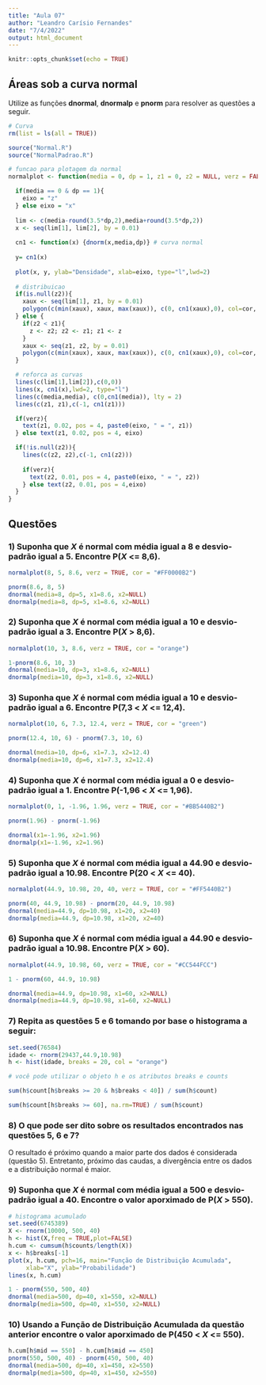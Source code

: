 ```yaml
---
title: "Aula 07"
author: "Leandro Carísio Fernandes"
date: "7/4/2022"
output: html_document
---
```


```r
knitr::opts_chunk$set(echo = TRUE)
```

## Áreas sob a curva normal

Utilize as funções **dnormal**, **dnormalp** e **pnorm** para resolver as questões a seguir.


```r
# Curva
rm(list = ls(all = TRUE))

source("Normal.R")
source("NormalPadrao.R")

# funcao para plotagem da normal
normalplot <- function(media = 0, dp = 1, z1 = 0, z2 = NULL, verz = FALSE, cor = "skyblue"){

  if(media == 0 & dp == 1){ 
    eixo = "z"
  } else eixo = "x"
  
  lim <- c(media-round(3.5*dp,2),media+round(3.5*dp,2))
  x <- seq(lim[1], lim[2], by = 0.01)
  
  cn1 <- function(x) {dnorm(x,media,dp)} # curva normal
  
  y= cn1(x)
  
  plot(x, y, ylab="Densidade", xlab=eixo, type="l",lwd=2)
  
  # distribuicao
  if(is.null(z2)){
    xaux <- seq(lim[1], z1, by = 0.01)
    polygon(c(min(xaux), xaux, max(xaux)), c(0, cn1(xaux),0), col=cor, border=cor)
  } else {
    if(z2 < z1){
      z <- z2; z2 <- z1; z1 <- z
    }
    xaux <- seq(z1, z2, by = 0.01)
    polygon(c(min(xaux), xaux, max(xaux)), c(0, cn1(xaux),0), col=cor, border=cor)
  }

  # reforca as curvas
  lines(c(lim[1],lim[2]),c(0,0))
  lines(x, cn1(x),lwd=2, type="l")
  lines(c(media,media), c(0,cn1(media)), lty = 2)
  lines(c(z1, z1),c(-1, cn1(z1)))

  if(verz){
    text(z1, 0.02, pos = 4, paste0(eixo, " = ", z1))  
  } else text(z1, 0.02, pos = 4, eixo)

  if(!is.null(z2)){
    lines(c(z2, z2),c(-1, cn1(z2)))
  
    if(verz){
      text(z2, 0.01, pos = 4, paste0(eixo, " = ", z2))  
    } else text(z2, 0.01, pos = 4,eixo)
  }
}


```

## Questões

### 1) Suponha que ***X*** é normal com média igual a **8** e desvio-padrão igual a **5**. Encontre **P(*X* <= 8,6)**.

```r
normalplot(8, 5, 8.6, verz = TRUE, cor = "#FF0000B2")
```

```r
pnorm(8.6, 8, 5)
dnormal(media=8, dp=5, x1=8.6, x2=NULL)
dnormalp(media=8, dp=5, x1=8.6, x2=NULL)

```

### 2) Suponha que ***X*** é normal com média igual a **10** e desvio-padrão igual a **3**. Encontre **P(*X* > 8,6)**.

```r
normalplot(10, 3, 8.6, verz = TRUE, cor = "orange")
```

```r
1-pnorm(8.6, 10, 3)
dnormal(media=10, dp=3, x1=8.6, x2=NULL)
dnormalp(media=10, dp=3, x1=8.6, x2=NULL)
```


### 3) Suponha que ***X*** é normal com média igual a **10** e desvio-padrão igual a **6**. Encontre **P(7,3 < *X* <= 12,4)**.

```r
normalplot(10, 6, 7.3, 12.4, verz = TRUE, cor = "green")
```

```r
pnorm(12.4, 10, 6) - pnorm(7.3, 10, 6)

dnormal(media=10, dp=6, x1=7.3, x2=12.4)
dnormalp(media=10, dp=6, x1=7.3, x2=12.4)
```

### 4) Suponha que ***X*** é normal com média igual a **0** e desvio-padrão igual a **1**. Encontre **P(-1,96 < *X* <= 1,96)**.

```r
normalplot(0, 1, -1.96, 1.96, verz = TRUE, cor = "#BB5440B2")
```

```r
pnorm(1.96) - pnorm(-1.96)

dnormal(x1=-1.96, x2=1.96)
dnormalp(x1=-1.96, x2=1.96)

```

### 5) Suponha que ***X*** é normal com média igual a **44.90** e desvio-padrão igual a **10.98**. Encontre **P(20 < *X* <= 40)**.

```r
normalplot(44.9, 10.98, 20, 40, verz = TRUE, cor = "#FF5440B2")
```

```r
pnorm(40, 44.9, 10.98) - pnorm(20, 44.9, 10.98)
dnormal(media=44.9, dp=10.98, x1=20, x2=40)
dnormalp(media=44.9, dp=10.98, x1=20, x2=40)
```


### 6) Suponha que ***X*** é normal com média igual a **44.90** e desvio-padrão igual a **10.98**. Encontre **P(*X* > 60)**.

```r
normalplot(44.9, 10.98, 60, verz = TRUE, cor = "#CC544FCC")
```

```r
1 - pnorm(60, 44.9, 10.98)

dnormal(media=44.9, dp=10.98, x1=60, x2=NULL)
dnormalp(media=44.9, dp=10.98, x1=60, x2=NULL)
```


### 7) Repita as questões 5 e 6 tomando por base o histograma a seguir:


```r
set.seed(76584)
idade <- rnorm(29437,44.9,10.98)
h <- hist(idade, breaks = 20, col = "orange")

# você pode utilizar o objeto h e os atributos breaks e counts


```

```r
sum(h$count[h$breaks >= 20 & h$breaks < 40]) / sum(h$count)

sum(h$count[h$breaks >= 60], na.rm=TRUE) / sum(h$count)
```

### 8) O que pode ser dito sobre os resultados encontrados nas questões 5, 6 e 7?

O resultado é próximo quando a maior parte dos dados é considerada (questão 5). Entretanto, próximo das caudas, a divergência entre os dados e a distribuição normal é maior.


### 9) Suponha que ***X*** é normal com média igual a **500** e desvio-padrão igual a **40**. Encontre o valor aporximado de **P(*X* > 550)**.

```r
# histograma acumulado
set.seed(6745389)
X <- rnorm(10000, 500, 40)
h <- hist(X,freq = TRUE,plot=FALSE)
h.cum <- cumsum(h$counts/length(X))
x <- h$breaks[-1]
plot(x, h.cum, pch=16, main="Função de Distribuição Acumulada",
     xlab="X", ylab="Probabilidade")
lines(x, h.cum)

```

```r
1 - pnorm(550, 500, 40)
dnormal(media=500, dp=40, x1=550, x2=NULL)
dnormalp(media=500, dp=40, x1=550, x2=NULL)
```

### 10) Usando a Função de Distribuição Acumulada da questão anterior encontre o valor aporximado de **P(450 < *X* <= 550)**.

```r
h.cum[h$mid == 550] - h.cum[h$mid == 450]
pnorm(550, 500, 40) - pnorm(450, 500, 40)
dnormal(media=500, dp=40, x1=450, x2=550)
dnormalp(media=500, dp=40, x1=450, x2=550)
```

